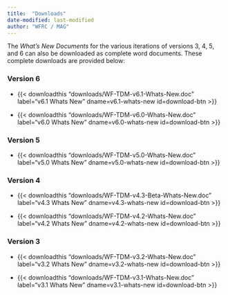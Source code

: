 ```yaml
---
title:  "Downloads"
date-modified: last-modified
author: "WFRC / MAG"
---
```


The *What's New Documents* for the various iterations of versions 3, 4, 5, and 6 can also be downloaded as complete word documents. These complete downloads are provided below:

### Version 6

 - {{< downloadthis "downloads/WF-TDM-v6.1-Whats-New.doc"
label="v6.1 Whats New" dname=v6.1-whats-new id=download-btn >}}

 - {{< downloadthis "downloads/WF-TDM-v6.0-Whats-New.doc"
label="v6.0 Whats New" dname=v6.0-whats-new id=download-btn >}}

### Version 5

 - {{< downloadthis "downloads/WF-TDM-v5.0-Whats-New.doc"
label="v5.0 Whats New" dname=v5.0-whats-new id=download-btn >}}

### Version 4

 - {{< downloadthis "downloads/WF-TDM-v4.3-Beta-Whats-New.doc"
label="v4.3 Whats New" dname=v4.3-whats-new id=download-btn >}}

 - {{< downloadthis "downloads/WF-TDM-v4.2-Whats-New.doc"
label="v4.2 Whats New" dname=v4.2-whats-new id=download-btn >}}

### Version 3

 - {{< downloadthis "downloads/WF-TDM-v3.2-Whats-New.doc"
label="v3.2 Whats New" dname=v3.2-whats-new id=download-btn >}}

 - {{< downloadthis "downloads/WF-TDM-v3.1-Whats-New.doc"
label="v3.1 Whats New" dname=v3.1-whats-new id=download-btn >}}